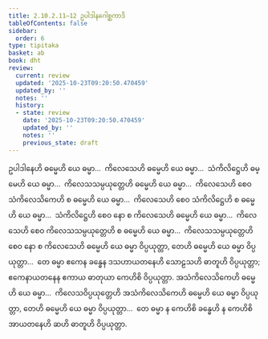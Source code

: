 ```yaml
---
title: 2.10.2.11–12 ဥပါဒါနဂေါစ္ဆကာဒိ
tableOfContents: false
sidebar:
  order: 6
type: tipitaka
basket: ab
book: dht
review:
  current: review
  updated: '2025-10-23T09:20:50.470459'
  updated_by: ''
  notes: ''
  history:
  - state: review
    date: '2025-10-23T09:20:50.470459'
    updated_by: ''
    notes: ''
    previous_state: draft
---
```



<ReviewStatus review={frontmatter.review} showDetails={true} />

<HypothesisAnnotation frontmatter={frontmatter} />

<DynamicBreadcrumb />

<Division number="399" book="dht" e="ch" v="31" p="72">

<Paragraph number="489" book="dht">
ဥပါဒါနေဟိ ဓမ္မေဟိ ယေ ဓမ္မာ…  ကိလေသေဟိ ဓမ္မေဟိ ယေ ဓမ္မာ…  သံကိလိဋ္ဌေဟိ ဓမ္မေဟိ ယေ ဓမ္မာ…  ကိလေသသမ္ပယုတ္တေဟိ ဓမ္မေဟိ ယေ ဓမ္မာ…  ကိလေသေဟိ စေဝ သံကိလေသိကေဟိ စ ဓမ္မေဟိ ယေ ဓမ္မာ…  ကိလေသေဟိ စေဝ သံကိလိဋ္ဌေဟိ စ ဓမ္မေဟိ ယေ ဓမ္မာ…  သံကိလိဋ္ဌေဟိ စေဝ နော စ ကိလေသေဟိ ဓမ္မေဟိ ယေ ဓမ္မာ…  ကိလေသေဟိ စေဝ ကိလေသသမ္ပယုတ္တေဟိ စ ဓမ္မေဟိ ယေ ဓမ္မာ…  ကိလေသသမ္ပယုတ္တေဟိ စေဝ နော စ ကိလေသေဟိ ဓမ္မေဟိ ယေ ဓမ္မာ ဝိပ္ပယုတ္တာ, တေဟိ ဓမ္မေဟိ ယေ ဓမ္မာ ဝိပ္ပယုတ္တာ…  တေ ဓမ္မာ ဧကေန ခန္ဓေန ဒသဟာယတနေဟိ သောဠသဟိ ဓာတူဟိ ဝိပ္ပယုတ္တာ; ဧကေနာယတနေန ဧကာယ ဓာတုယာ ကေဟိစိ ဝိပ္ပယုတ္တာ.
</Paragraph>

</Division>
<Division number="400" book="dht" e="ch" v="31" p="73">

<Paragraph number="490" book="dht">
အသံကိလေသိကေဟိ ဓမ္မေဟိ ယေ ဓမ္မာ…  ကိလေသဝိပ္ပယုတ္တေဟိ အသံကိလေသိကေဟိ ဓမ္မေဟိ ယေ ဓမ္မာ ဝိပ္ပယုတ္တာ, တေဟိ ဓမ္မေဟိ ယေ ဓမ္မာ ဝိပ္ပယုတ္တာ…  တေ ဓမ္မာ န ကေဟိစိ ခန္ဓေဟိ န ကေဟိစိ အာယတနေဟိ ဆဟိ ဓာတူဟိ ဝိပ္ပယုတ္တာ.
</Paragraph>
</Division>
